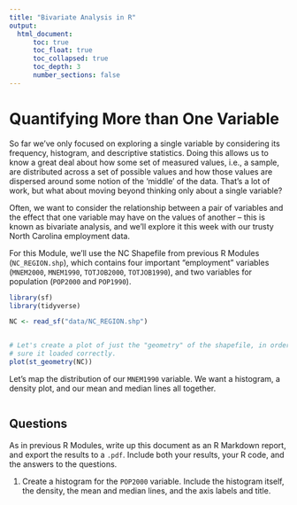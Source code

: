 ```yaml
---
title: "Bivariate Analysis in R"
output:
  html_document:
      toc: true
      toc_float: true
      toc_collapsed: true
      toc_depth: 3
      number_sections: false
---
```


# Quantifying More than One Variable

So far we've only focused on exploring a single variable by considering its frequency, histogram, and descriptive statistics. Doing this allows us to know a great deal about how some set of measured values, i.e., a sample, are distributed across a set of possible values and how those values are dispersed around some notion of the 'middle' of the data. That's a lot of work, but what about moving beyond thinking only about a single variable?

Often, we want to consider the relationship between a pair of variables and the effect that one variable may have on the values of another -- this is known as bivariate analysis, and we'll explore it this week with our trusty North Carolina employment data.

For this Module, we'll use the NC Shapefile from previous R Modules (`NC_REGION.shp`), which contains four important "employment" variables (`MNEM2000`, `MNEM1990`, `TOTJOB2000`, `TOTJOB1990`), and two variables for population (`POP2000` and `POP1990`).

```r
library(sf)
library(tidyverse)

NC <- read_sf("data/NC_REGION.shp")


# Let's create a plot of just the "geometry" of the shapefile, in order to make
# sure it loaded correctly.
plot(st_geometry(NC))
```

Let's map the distribution of our `MNEM1990` variable. We want a histogram, a density plot, and our mean and median lines all together.

```r

```



## Questions

As in previous R Modules, write up this document as an R Markdown report, and export the results to a `.pdf`. Include both your results, your R code, and the answers to the questions.

1. Create a histogram for the `POP2000` variable. Include the histogram itself, the density, the mean and median lines, and the axis labels and title. 